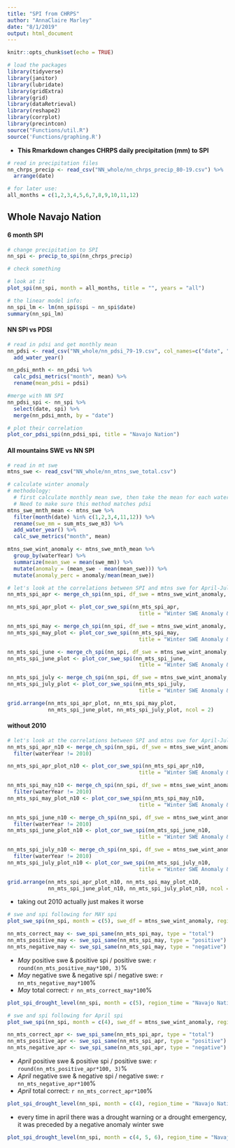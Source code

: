 ```yaml
---
title: "SPI from CHRPS"
author: "AnnaClaire Marley"
date: "8/1/2019"
output: html_document
---
```


```r
knitr::opts_chunk$set(echo = TRUE)
```

```r
# load the packages
library(tidyverse)
library(janitor)
library(lubridate)
library(gridExtra)
library(grid)
library(dataRetrieval)
library(reshape2)
library(corrplot)
library(precintcon)
source("Functions/util.R")
source('Functions/graphing.R')
```

- **This Rmarkdown changes CHRPS daily precipitation (mm) to SPI**

```r
# read in precipitation files
nn_chrps_precip <- read_csv("NN_whole/nn_chrps_precip_80-19.csv") %>% 
  arrange(date)

# for later use:
all_months = c(1,2,3,4,5,6,7,8,9,10,11,12)
```

## Whole Navajo Nation
#### 6 month SPI
```r
# change precipitation to SPI
nn_spi <- precip_to_spi(nn_chrps_precip)

# check something

```

```r
# look at it
plot_spi(nn_spi, month = all_months, title = "", years = "all") 

# the linear model info:
nn_spi_lm <- lm(nn_spi$spi ~ nn_spi$date)
summary(nn_spi_lm)
```


#### NN SPI vs PDSI
```r
# read in pdsi and get monthly mean
nn_pdsi <- read_csv("NN_whole/nn_pdsi_79-19.csv", col_names=c("date", "pdsi"), skip =1) %>% 
  add_water_year()

nn_pdsi_mnth <- nn_pdsi %>% 
  calc_pdsi_metrics("month", mean) %>% 
  rename(mean_pdsi = pdsi)

#merge with NN SPI
nn_pdsi_spi <- nn_spi %>% 
  select(date, spi) %>% 
  merge(nn_pdsi_mnth, by = "date") 

# plot their correlation
plot_cor_pdsi_spi(nn_pdsi_spi, title = "Navajo Nation")
```

#### All mountains SWE vs NN SPI
```r
# read in mt swe
mtns_swe <- read_csv("NN_whole/nn_mtns_swe_total.csv")

# calculate winter anomaly
# methodology:
  # first calculate monthly mean swe, then take the mean for each water year
  # Need to make sure this method matches pdsi
mtns_swe_mnth_mean <- mtns_swe %>% 
  filter(month(date) %in% c(1,2,3,4,11,12)) %>% 
  rename(swe_mm = sum_mts_swe_m3) %>% 
  add_water_year() %>% 
  calc_swe_metrics("month", mean) 

mtns_swe_wint_anomaly <- mtns_swe_mnth_mean %>% 
  group_by(waterYear) %>% 
  summarize(mean_swe = mean(swe_mm)) %>% 
  mutate(anomaly = (mean_swe - mean(mean_swe))) %>% 
  mutate(anomaly_perc = anomaly/mean(mean_swe))
```

```r
# let's look at the correlations between SPI and mtns swe for April-July SPI first
nn_mts_spi_apr <- merge_ch_spi(nn_spi, df_swe = mtns_swe_wint_anomaly, months = c(4)) 

nn_mts_spi_apr_plot <- plot_cor_swe_spi(nn_mts_spi_apr,
                                          title = "Winter SWE Anomaly & April SPI")

nn_mts_spi_may <- merge_ch_spi(nn_spi, df_swe = mtns_swe_wint_anomaly, months = c(5)) 
nn_mts_spi_may_plot <- plot_cor_swe_spi(nn_mts_spi_may,
                                          title = "Winter SWE Anomaly & May SPI")

nn_mts_spi_june <- merge_ch_spi(nn_spi, df_swe = mtns_swe_wint_anomaly, months = c(6)) 
nn_mts_spi_june_plot <- plot_cor_swe_spi(nn_mts_spi_june,
                                          title = "Winter SWE Anomaly & June SPI")

nn_mts_spi_july <- merge_ch_spi(nn_spi, df_swe = mtns_swe_wint_anomaly, months = c(7)) 
nn_mts_spi_july_plot <- plot_cor_swe_spi(nn_mts_spi_july,
                                          title = "Winter SWE Anomaly & July SPI")

```

```r

grid.arrange(nn_mts_spi_apr_plot, nn_mts_spi_may_plot, 
             nn_mts_spi_june_plot, nn_mts_spi_july_plot, ncol = 2)

```

#### without 2010
```r

# let's look at the correlations between SPI and mtns swe for April-July SPI WITHOUT 2010
nn_mts_spi_apr_n10 <- merge_ch_spi(nn_spi, df_swe = mtns_swe_wint_anomaly, months = c(4)) %>% 
  filter(waterYear != 2010)

nn_mts_spi_apr_plot_n10 <- plot_cor_swe_spi(nn_mts_spi_apr_n10,
                                          title = "Winter SWE Anomaly & April SPI")

nn_mts_spi_may_n10 <- merge_ch_spi(nn_spi, df_swe = mtns_swe_wint_anomaly, months = c(5)) %>% 
  filter(waterYear != 2010)
nn_mts_spi_may_plot_n10 <- plot_cor_swe_spi(nn_mts_spi_may_n10,
                                          title = "Winter SWE Anomaly & May SPI")

nn_mts_spi_june_n10 <- merge_ch_spi(nn_spi, df_swe = mtns_swe_wint_anomaly, months = c(6)) %>% 
  filter(waterYear != 2010)
nn_mts_spi_june_plot_n10 <- plot_cor_swe_spi(nn_mts_spi_june_n10,
                                          title = "Winter SWE Anomaly & June SPI")

nn_mts_spi_july_n10 <- merge_ch_spi(nn_spi, df_swe = mtns_swe_wint_anomaly, months = c(7)) %>% 
  filter(waterYear != 2010)
nn_mts_spi_july_plot_n10 <- plot_cor_swe_spi(nn_mts_spi_july_n10,
                                          title = "Winter SWE Anomaly & July SPI")

```

```r

grid.arrange(nn_mts_spi_apr_plot_n10, nn_mts_spi_may_plot_n10, 
             nn_mts_spi_june_plot_n10, nn_mts_spi_july_plot_n10, ncol = 2)

```

- taking out 2010 actually just makes it worse

```r
# swe and spi following for MAY spi
plot_swe_spi(nn_spi, month = c(5), swe_df = mtns_swe_wint_anomaly, region_time = "Navajo Nation May 6 month")

nn_mts_correct_may <- swe_spi_same(nn_mts_spi_may, type = "total")
nn_mts_positive_may <- swe_spi_same(nn_mts_spi_may, type = "positive")
nn_mts_negative_may <- swe_spi_same(nn_mts_spi_may, type = "negative")
```

- *May* positive swe & positive spi / positive swe: `r round(nn_mts_positive_may*100, 3)`%
- *May* negative swe & negative spi / negative swe: `r nn_mts_negative_may*100`%
- *May* total correct: `r nn_mts_correct_may*100`%

```r

plot_spi_drought_level(nn_spi, month = c(5), region_time = "Navajo Nation May 6 month")


```

```r
# swe and spi following for April spi
plot_swe_spi(nn_spi, month = c(4), swe_df = mtns_swe_wint_anomaly, region_time = "Navajo Nation April 6 month")

nn_mts_correct_apr <- swe_spi_same(nn_mts_spi_apr, type = "total")
nn_mts_positive_apr <- swe_spi_same(nn_mts_spi_apr, type = "positive")
nn_mts_negative_apr <- swe_spi_same(nn_mts_spi_apr, type = "negative")
```

- *April* positive swe & positive spi / positive swe: `r round(nn_mts_positive_apr*100, 3)`%
- *April* negative swe & negative spi / negative swe: `r nn_mts_negative_apr*100`%
- *April* total correct: `r nn_mts_correct_apr*100`%

```r

plot_spi_drought_level(nn_spi, month = c(4), region_time = "Navajo Nation April 6 month")

```
- every time in april there was a drought warning or a drought emergency, it was preceded by a negative anomaly winter swe


```r
plot_spi_drought_level(nn_spi, month = c(4, 5, 6), region_time = "Navajo Nation April, May, June 6 month") 
```

